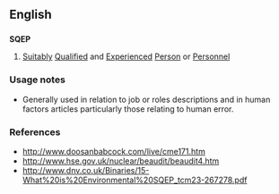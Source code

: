 ==English==

==={{initialism}}===
'''SQEP'''

#{{British}} [[suitably|Suitably]] [[qualified|Qualified]] and [[experienced|Experienced]] [[person|Person]] or [[personnel|Personnel]]

===Usage notes===
* Generally used in relation to job or roles descriptions and in human factors articles particularly those relating to human error.

===References===
*  http://www.doosanbabcock.com/live/cme171.htm
*  http://www.hse.gov.uk/nuclear/beaudit/beaudit4.htm
*  http://www.dnv.co.uk/Binaries/15-What%20is%20Environmental%20SQEP_tcm23-267278.pdf